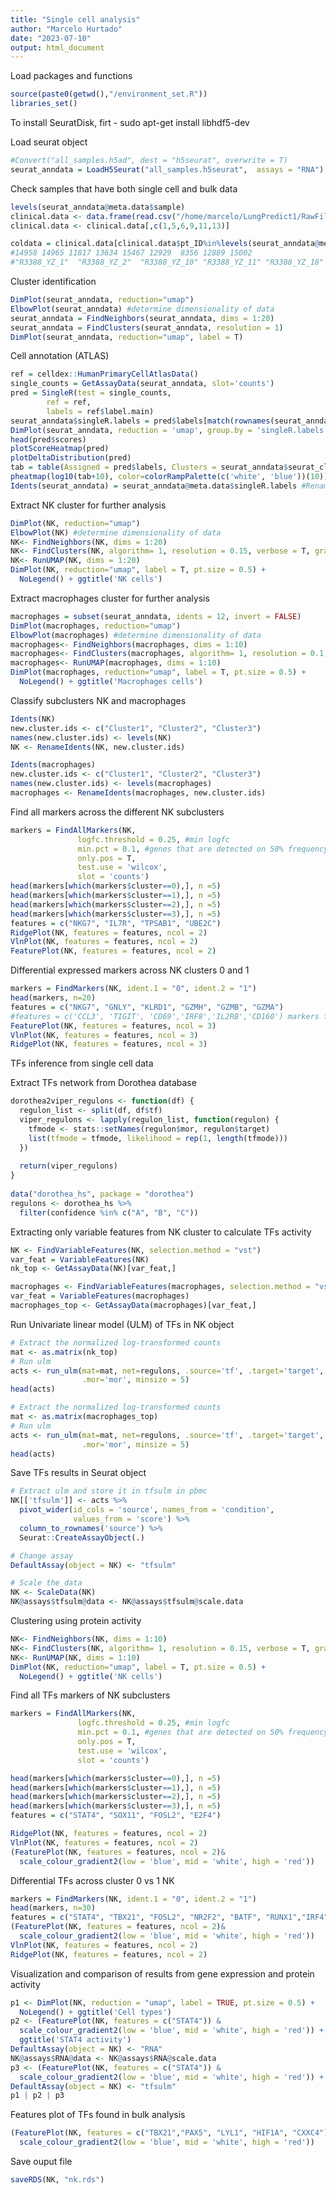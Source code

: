 ```yaml
---
title: "Single cell analysis"
author: "Marcelo Hurtado"
date: "2023-07-10"
output: html_document
---
```


Load packages and functions
```r
source(paste0(getwd(),"/environment_set.R"))
libraries_set()
```

To install SeuratDisk, firt
- sudo apt-get install libhdf5-dev

Load seurat object 
```r
#Convert("all_samples.h5ad", dest = "h5seurat", overwrite = T)
seurat_anndata = LoadH5Seurat("all_samples.h5seurat",  assays = "RNA")
```

Check samples that have both single cell and bulk data
```r
levels(seurat_anndata@meta.data$sample)
clinical.data <- data.frame(read.csv("/home/marcelo/LungPredict1/RawFiles/ColumnData_Vanderbilt.csv", row.names = 1))
clinical.data <- clinical.data[,c(1,5,6,9,11,13)]

coldata = clinical.data[clinical.data$pt_ID%in%levels(seurat_anndata@meta.data$sample),]
#14958 14965 11817 13634 15467 12929  8356 12889 15002
#"R3388_YZ_1"  "R3388_YZ_2"  "R3388_YZ_10" "R3388_YZ_11" "R3388_YZ_18" "R3388_YZ_28" "R3388_YZ_56" "R4163_YZ_16" "R4163_YZ_25"
```

Cluster identification
```r
DimPlot(seurat_anndata, reduction="umap")
ElbowPlot(seurat_anndata) #determine dimensionality of data
seurat_anndata = FindNeighbors(seurat_anndata, dims = 1:20)
seurat_anndata = FindClusters(seurat_anndata, resolution = 1)
DimPlot(seurat_anndata, reduction="umap", label = T)
```

Cell annotation (ATLAS)
```r
ref = celldex::HumanPrimaryCellAtlasData()
single_counts = GetAssayData(seurat_anndata, slot='counts')
pred = SingleR(test = single_counts, 
        ref = ref,
        labels = ref$label.main)
seurat_anndata$singleR.labels = pred$labels[match(rownames(seurat_anndata@meta.data), rownames(pred))]
DimPlot(seurat_anndata, reduction = 'umap', group.by = 'singleR.labels')
head(pred$scores)
plotScoreHeatmap(pred)
plotDeltaDistribution(pred)
tab = table(Assigned = pred$labels, Clusters = seurat_anndata$seurat_clusters)
pheatmap(log10(tab+10), color=colorRampPalette(c('white', 'blue'))(10))
Idents(seurat_anndata) = seurat_anndata@meta.data$singleR.labels #Rename clusters
```

Extract NK cluster for further analysis
```r
DimPlot(NK, reduction="umap")
ElbowPlot(NK) #determine dimensionality of data
NK<- FindNeighbors(NK, dims = 1:20)
NK<- FindClusters(NK, algorithm= 1, resolution = 0.15, verbose = T, graph.name = "RNA_snn")
NK<- RunUMAP(NK, dims = 1:20)
DimPlot(NK, reduction="umap", label = T, pt.size = 0.5) + 
  NoLegend() + ggtitle('NK cells')
```

Extract macrophages cluster for further analysis
```r
macrophages = subset(seurat_anndata, idents = 12, invert = FALSE)
DimPlot(macrophages, reduction="umap")
ElbowPlot(macrophages) #determine dimensionality of data
macrophages<- FindNeighbors(macrophages, dims = 1:10)
macrophages<- FindClusters(macrophages, algorithm= 1, resolution = 0.1, verbose = T, graph.name = "RNA_snn")
macrophages<- RunUMAP(macrophages, dims = 1:10)
DimPlot(macrophages, reduction="umap", label = T, pt.size = 0.5) + 
  NoLegend() + ggtitle('Macrophages cells')
```

Classify subclusters NK and macrophages
```r
Idents(NK) 
new.cluster.ids <- c("Cluster1", "Cluster2", "Cluster3")
names(new.cluster.ids) <- levels(NK)
NK <- RenameIdents(NK, new.cluster.ids)

Idents(macrophages) 
new.cluster.ids <- c("Cluster1", "Cluster2", "Cluster3")
names(new.cluster.ids) <- levels(macrophages)
macrophages <- RenameIdents(macrophages, new.cluster.ids)
```

Find all markers across the different NK subclusters
```r
markers = FindAllMarkers(NK,
               logfc.threshold = 0.25, #min logfc 
               min.pct = 0.1, #genes that are detected on 50% frequency across clusters
               only.pos = T,
               test.use = 'wilcox',
               slot = 'counts')
head(markers[which(markers$cluster==0),], n =5)
head(markers[which(markers$cluster==1),], n =5)
head(markers[which(markers$cluster==2),], n =5)
head(markers[which(markers$cluster==3),], n =5)
features = c("NKG7", "IL7R", "TPSAB1", "UBE2C")
RidgePlot(NK, features = features, ncol = 2)
VlnPlot(NK, features = features, ncol = 2)
FeaturePlot(NK, features = features, ncol = 2)
```

Differential expressed markers across NK clusters 0 and 1
```r
markers = FindMarkers(NK, ident.1 = "0", ident.2 = "1")
head(markers, n=20)
features = c("NKG7", "GNLY", "KLRD1", "GZMH", "GZMB", "GZMA")
#features = c('CCL3', 'TIGIT', 'CD69','IRF8','IL2RB','CD160') markers from Pierre-Paul
FeaturePlot(NK, features = features, ncol = 3)
VlnPlot(NK, features = features, ncol = 3)
RidgePlot(NK, features = features, ncol = 3)
```

########################################################################

TFs inference from single cell data 

Extract TFs network from Dorothea database
```r
dorothea2viper_regulons <- function(df) {
  regulon_list <- split(df, df$tf)
  viper_regulons <- lapply(regulon_list, function(regulon) {
    tfmode <- stats::setNames(regulon$mor, regulon$target)
    list(tfmode = tfmode, likelihood = rep(1, length(tfmode)))
  })
    
  return(viper_regulons)
}
  
data("dorothea_hs", package = "dorothea")
regulons <- dorothea_hs %>%
  filter(confidence %in% c("A", "B", "C"))
```

Extracting only variable features from NK cluster to calculate TFs activity
```r
NK <- FindVariableFeatures(NK, selection.method = "vst")
var_feat = VariableFeatures(NK)
nk_top <- GetAssayData(NK)[var_feat,]

macrophages <- FindVariableFeatures(macrophages, selection.method = "vst")
var_feat = VariableFeatures(macrophages)
macrophages_top <- GetAssayData(macrophages)[var_feat,]
```

Run Univariate linear model (ULM) of TFs in NK object
```r
# Extract the normalized log-transformed counts
mat <- as.matrix(nk_top)
# Run ulm
acts <- run_ulm(mat=mat, net=regulons, .source='tf', .target='target',
                .mor='mor', minsize = 5)
head(acts)

# Extract the normalized log-transformed counts
mat <- as.matrix(macrophages_top)
# Run ulm
acts <- run_ulm(mat=mat, net=regulons, .source='tf', .target='target',
                .mor='mor', minsize = 5)
head(acts)

```

Save TFs results in Seurat object
```r
# Extract ulm and store it in tfsulm in pbmc
NK[['tfsulm']] <- acts %>%
  pivot_wider(id_cols = 'source', names_from = 'condition',
              values_from = 'score') %>%
  column_to_rownames('source') %>%
  Seurat::CreateAssayObject(.)

# Change assay
DefaultAssay(object = NK) <- "tfsulm"

# Scale the data
NK <- ScaleData(NK)
NK@assays$tfsulm@data <- NK@assays$tfsulm@scale.data
```

Clustering using protein activity
```r
NK<- FindNeighbors(NK, dims = 1:10)
NK<- FindClusters(NK, algorithm= 1, resolution = 0.15, verbose = T, graph.name = "RNA_snn")
NK<- RunUMAP(NK, dims = 1:10)
DimPlot(NK, reduction="umap", label = T, pt.size = 0.5) + 
  NoLegend() + ggtitle('NK cells')
```

Find all TFs markers of NK subclusters
```r
markers = FindAllMarkers(NK,
               logfc.threshold = 0.25, #min logfc 
               min.pct = 0.1, #genes that are detected on 50% frequency across clusters
               only.pos = T,
               test.use = 'wilcox',
               slot = 'counts')

head(markers[which(markers$cluster==0),], n =5)
head(markers[which(markers$cluster==1),], n =5)
head(markers[which(markers$cluster==2),], n =5)
head(markers[which(markers$cluster==3),], n =5)
features = c("STAT4", "SOX11", "FOSL2", "E2F4")

RidgePlot(NK, features = features, ncol = 2)
VlnPlot(NK, features = features, ncol = 2)
(FeaturePlot(NK, features = features, ncol = 2)& 
  scale_colour_gradient2(low = 'blue', mid = 'white', high = 'red'))
```

Differential TFs across cluster 0 vs 1 NK
```r
markers = FindMarkers(NK, ident.1 = "0", ident.2 = "1")
head(markers, n=30)
features = c("STAT4", "TBX21", "FOSL2", "NR2F2", "BATF", "RUNX1","IRF4","BCL6")
(FeaturePlot(NK, features = features, ncol = 2)& 
  scale_colour_gradient2(low = 'blue', mid = 'white', high = 'red'))
VlnPlot(NK, features = features, ncol = 2)
RidgePlot(NK, features = features, ncol = 2)
```

Visualization and comparison of results from gene expression and protein activity
```r
p1 <- DimPlot(NK, reduction = "umap", label = TRUE, pt.size = 0.5) + 
  NoLegend() + ggtitle('Cell types')
p2 <- (FeaturePlot(NK, features = c("STAT4")) & 
  scale_colour_gradient2(low = 'blue', mid = 'white', high = 'red')) +
  ggtitle('STAT4 activity')
DefaultAssay(object = NK) <- "RNA"
NK@assays$RNA@data <- NK@assays$RNA@scale.data
p3 <- (FeaturePlot(NK, features = c("STAT4")) & 
  scale_colour_gradient2(low = 'blue', mid = 'white', high = 'red')) + ggtitle('STAT4 expression')
DefaultAssay(object = NK) <- "tfsulm"
p1 | p2 | p3
```

Features plot of TFs found in bulk analysis
```r
(FeaturePlot(NK, features = c("TBX21","PAX5", "LYL1", "HIF1A", "CXXC4")) & 
  scale_colour_gradient2(low = 'blue', mid = 'white', high = 'red'))
```

Save ouput file
```r
saveRDS(NK, "nk.rds")
```


